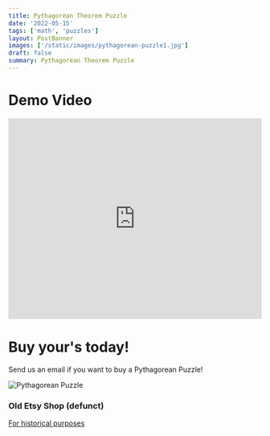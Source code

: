 ```yaml
---
title: Pythagorean Theorem Puzzle
date: '2022-05-15'
tags: ['math', 'puzzles']
layout: PostBanner
images: ['/static/images/pythagorean-puzzle1.jpg']
draft: false
summary: Pythagorean Theorem Puzzle
---
```


# Demo Video

<iframe
  width="100%"
  height="400"
  src="https://www.youtube.com/embed/IAJJml6Dr-s"
  title="Pythagorean Theorem Puzzle Demo"
  frameBorder="0"
  allow="accelerometer; autoplay; clipboard-write; encrypted-media; gyroscope; picture-in-picture"
  allowFullScreen
></iframe>

# Buy your's today!

Send us an email if you want to buy a Pythagorean Puzzle!

![Pythagorean Puzzle](/static/images/pythagorean-puzzle1.jpg)

### Old Etsy Shop (defunct)

[For historical purposes](https://www.etsy.com/shop/MathManipulatives)
